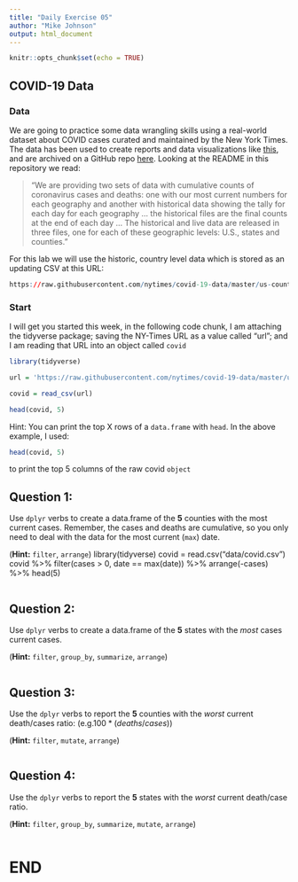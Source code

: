 ```yaml
---
title: "Daily Exercise 05"
author: "Mike Johnson"
output: html_document
---
```


```r
knitr::opts_chunk$set(echo = TRUE)
```

## COVID-19 Data

### Data

We are going to practice some data wrangling skills using a real-world dataset about COVID cases curated and maintained by the New York Times. The data has been used to create reports and data visualizations like [this](https://www.nytimes.com/interactive/2020/us/coronavirus-spread.html?referringSource=articleShare), and are archived on a GitHub repo [here](https://github.com/nytimes/covid-19-data). Looking at the README in this repository we read:

> "We are providing two sets of data with cumulative counts of coronavirus cases and deaths: one with our most current numbers for each geography and another with historical data showing the tally for each day for each geography ... the historical files are the final counts at the end of each day ... The historical and live data are released in three files, one for each of these geographic levels: U.S., states and counties."

For this lab we will use the historic, country level data which is stored as an updating CSV at this URL:


```r
https://raw.githubusercontent.com/nytimes/covid-19-data/master/us-counties.csv
```

### Start

I will get you started this week, in the following code chunk, I am attaching the tidyverse package; saving the NY-Times URL as a value called "url"; and I am reading that URL into an object called `covid`

```r
library(tidyverse)

url = 'https://raw.githubusercontent.com/nytimes/covid-19-data/master/us-counties.csv'

covid = read_csv(url)

head(covid, 5)
```

Hint: You can print the top X rows of a `data.frame` with `head`. In the above example, I used:

```r
head(covid, 5)
```

to print the top 5 columns of the raw covid `object` 

## Question 1: 

Use `dplyr` verbs to  create a data.frame of the **5** counties with the most current cases. Remember, the cases and deaths are cumulative, so you only need to deal with the data for the most current (`max`) date.

(**Hint:** `filter`, `arrange`)
library(tidyverse)
covid = read.csv("data/covid.csv")
covid %>%
  filter(cases > 0, date == max(date)) %>%
  arrange(-cases) %>%
  head(5) 
  
```r

```

## Question 2: 

Use `dplyr` verbs to create a data.frame of the **5** states with the _most_ cases current cases. 

(**Hint:** `filter`, `group_by`, `summarize`, `arrange`)

```r

```

## Question 3: 

Use the `dplyr` verbs to report the **5** counties with the _worst_ current death/cases ratio: (e.g.$100* (deaths/cases)$)

(**Hint:** `filter`, `mutate`, `arrange`)

```r

```


## Question 4: 

Use the `dplyr` verbs to report the **5** states with the _worst_ current death/case ratio.

(**Hint:** `filter`, `group_by`, `summarize`, `mutate`, `arrange`)

```r

```


# END



